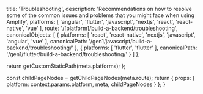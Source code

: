 
  title: 'Troubleshooting',
  description: 'Recommendations on how to resolve some of the common issues and problems that you might face when using Amplify',
  platforms: [
    'angular',
    'flutter',
    'javascript',
    'nextjs',
    'react',
    'react-native',
    'vue'
  ],
  route: '/[platform]/build-a-backend/troubleshooting',
  canonicalObjects: [
    {
      platforms: [
        'react',
        'react-native',
        'nextjs',
        'javascript',
        'angular',
        'vue'
      ],
      canonicalPath: '/gen1/javascript/build-a-backend/troubleshooting/'
    },
    {
      platforms: [
        'flutter',
        'flutter'
      ],
      canonicalPath: '/gen1/flutter/build-a-backend/troubleshooting/'
    }
  ]
};

  return getCustomStaticPath(meta.platforms);
};

  const childPageNodes = getChildPageNodes(meta.route);
  return {
    props: {
      platform: context.params.platform,
      meta,
      childPageNodes
    }
  };
}

<Overview childPageNodes={props.childPageNodes} />

